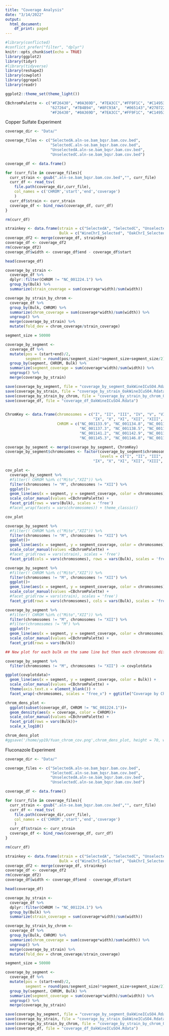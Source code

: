 ```yaml
---
title: "Coverage Analysis"
date: "3/14/2022"
output:
  html_document:
    df_print: paged
---
```

```r
#library(conflicted)
#conflict_prefer("filter", "dplyr")
knitr::opts_chunk$set(echo = TRUE)
library(ggplot2)
library(tidyr)
#library(tidyverse)
library(reshape2)
library(cowplot)
library(ggrepel)
library(readr)

ggplot2::theme_set(theme_light())

CBchromPalette <- c("#F26430", "#0A369D", "#7EA3CC","#FF9F1C", "#C14953","#92DCE5", "#4C4C47", "#561F37",
                    "627264", "#7B4B94", "#8FC93A",  "#065143","#270722", "#C98686", "#B7E3CC", "#B4436C",
                    "#F26430", "#0A369D", "#7EA3CC","#FF9F1C", "#C14953","#92DCE5", "#4C4C47", "#561F37")
```

Copper Sulfate Experiment

```r
coverage_dir <- "Data/"

coverage_files <- c("SelectedA.aln-se.bam_bqsr.bam.cov.bed", 
                    "SelectedC.aln-se.bam_bqsr.bam.cov.bed", 
                    "UnselectedA.aln-se.bam_bqsr.bam.cov.bed", 
                    "UnselectedC.aln-se.bam_bqsr.bam.cov.bed")

coverage_df <- data.frame()

for (curr_file in coverage_files){
  curr_strain <- gsub(".aln-se.bam_bqsr.bam.cov.bed","", curr_file)
  curr_df <- read_tsv(
    file.path(coverage_dir,curr_file),
    col_names = c('CHROM','start','end','coverage')
    )
  curr_df$strain <- curr_strain
  coverage_df <- bind_rows(coverage_df, curr_df)
}

rm(curr_df)

strainkey <- data.frame(strain = c("SelectedA", "SelectedC", "UnselectedA", "UnselectedC"),
                        Bulk = c("WineChrI_Selected", "OakChrI_Selected", "WineChrI_Unselected", "OakChrI_Unselected"))
coverage_df2 <- merge(coverage_df, strainkey)
coverage_df <- coverage_df2
rm(coverage_df2)
coverage_df$width <- coverage_df$end - coverage_df$start

head(coverage_df)

coverage_by_strain <-
  coverage_df %>%
  dplyr::filter(CHROM != "NC_001224.1") %>%
  group_by(Bulk) %>%
  summarize(strain_coverage = sum(coverage*width)/sum(width))

coverage_by_strain_by_chrom <-
  coverage_df %>%
  group_by(Bulk, CHROM) %>%
  summarize(chrom_coverage = sum(coverage*width)/sum(width)) %>%
  ungroup() %>%
  merge(coverage_by_strain) %>%
  mutate(fold_dev = chrom_coverage/strain_coverage)

segment_size = 50000

coverage_by_segment <-
  coverage_df %>%
  mutate(pos = (start+end)/2,
         segment = round(pos/segment_size)*segment_size+segment_size/2) %>%
  group_by(segment, CHROM, Bulk) %>%
  summarize(segment_coverage = sum(coverage*width)/sum(width)) %>%
  ungroup() %>%
  merge(coverage_by_strain)

save(coverage_by_segment, file = "coverage_by_segment_OakWineICuSO4.Rdata")
save(coverage_by_strain, file = "coverage_by_strain_OakWineICuSO4.Rdata")
save(coverage_by_strain_by_chrom, file = "coverage_by_strain_by_chrom_OakWineICuSO4.Rdata")
save(coverage_df, file = "coverage_df_OakWineICuSO4.Rdata")
  
```

```r
ChromKey <- data.frame(chromosomes = c("I", "II", "III", "IV", "V", "VI", "VII", "VIII", 
                                       "IX", "X", "XI", "XII", "XIII", "XIV", "XV", "XVI", "M"), 
                       CHROM = c("NC_001133.9", "NC_001134.8", "NC_001135.5", "NC_001136.10", 
                                 "NC_001137.3", "NC_001138.5", "NC_001139.9", "NC_001140.6", 
                                 "NC_001141.2", "NC_001142.9", "NC_001143.9", "NC_001144.5", 
                                 "NC_001145.3", "NC_001146.8", "NC_001147.6", "NC_001148.4", "NC_001224.1"))

coverage_by_segment <- merge(coverage_by_segment, ChromKey)
coverage_by_segment$chromosomes <- factor(coverage_by_segment$chromosomes,
                                          levels = c("I", "II", "III", "IV", "V", "VI", "VII", "VIII", 
                                       "IX", "X", "XI", "XII", "XIII", "XIV", "XV", "XVI", "M"))

cov_plot <-
  coverage_by_segment %>%
  #filter(! CHROM %in% c("Mito","XII")) %>%
  filter(chromosomes != "M", chromosomes != "XII") %>%
  ggplot()+
  geom_line(aes(x = segment, y = segment_coverage, color = chromosomes)) +
  scale_color_manual(values =CBchromPalette) +
  facet_grid(rows = vars(Bulk), scales = 'free')
  #facet_wrap(facets = vars(chromosomes)) + theme_classic()

cov_plot

coverage_by_segment %>%
  #filter(! CHROM %in% c("Mito","XII")) %>%
  filter(chromosomes != "M", chromosomes != "XII") %>%
  ggplot()+
  geom_line(aes(x = segment, y = segment_coverage, color = chromosomes)) +
  scale_color_manual(values =CBchromPalette) +
  #facet_grid(rows = vars(strain), scales = 'free')
  facet_grid(cols = vars(chromosomes), rows = vars(Bulk), scales = 'free') + theme_classic()

coverage_by_segment %>%
  #filter(! CHROM %in% c("Mito","XII")) %>%
  filter(chromosomes != "M", chromosomes != "XII") %>%
  ggplot()+
  geom_line(aes(x = segment, y = segment_coverage, color = chromosomes)) +
  scale_color_manual(values =CBchromPalette) +
  #facet_grid(row = vars(strain), scales = 'free')
  facet_grid(rows = vars(chromosomes), cols = vars(Bulk), scales = 'free') + theme_classic()

coverage_by_segment %>%
  #filter(! CHROM %in% c("Mito","XII")) %>%
  filter(chromosomes != "M", chromosomes != "XII") %>%
  #filter(chromosomes != "M") %>%
  ggplot()+
  geom_line(aes(x = segment, y = segment_coverage, color = chromosomes)) +
  scale_color_manual(values =CBchromPalette) +
  facet_grid(rows = vars(Bulk))

## New plot for each bulk on the same line but then each chromosome different

coverage_by_segment %>%
  filter(chromosomes != "M", chromosomes != "XII") -> covplotdata

ggplot(covplotdata)+
  geom_line(aes(x = segment, y = segment_coverage, color = Bulk)) +
  scale_color_manual(values =CBchromPalette) +
  theme(axis.text.x = element_blank()) +
  facet_wrap(~chromosomes, scales = "free_x") + ggtitle("Coverage by Chromosome")


```
```r
chrom_dens_plot <-
  ggplot(subset(coverage_df, CHROM != "NC_001224.1"))+
  geom_density(aes(x = coverage, color = CHROM))+
  scale_color_manual(values =CBchromPalette) +
  facet_grid(rows = vars(Bulk))+
  scale_x_log10()

chrom_dens_plot
#ggsave('/home/yp19/Yuan_chrom_cov.png',chrom_dens_plot, height = 70, width = 6, limitsize = F)
```

Fluconazole Experiment

```r
coverage_dir <- "Data/"

coverage_files <- c("SelectedA.aln-se.bam_bqsr.bam.cov.bed", 
                    "SelectedC.aln-se.bam_bqsr.bam.cov.bed", 
                    "UnselectedA.aln-se.bam_bqsr.bam.cov.bed", 
                    "UnselectedC.aln-se.bam_bqsr.bam.cov.bed")

coverage_df <- data.frame()

for (curr_file in coverage_files){
  curr_strain <- gsub(".aln-se.bam_bqsr.bam.cov.bed","", curr_file)
  curr_df <- read_tsv(
    file.path(coverage_dir,curr_file),
    col_names = c('CHROM','start','end','coverage')
    )
  curr_df$strain <- curr_strain
  coverage_df <- bind_rows(coverage_df, curr_df)
}

rm(curr_df)

strainkey <- data.frame(strain = c("SelectedA", "SelectedC", "UnselectedA", "UnselectedC"),
                        Bulk = c("WineChrI_Selected", "OakChrI_Selected", "WineChrI_Unselected", "OakChrI_Unselected"))
coverage_df2 <- merge(coverage_df, strainkey)
coverage_df <- coverage_df2
rm(coverage_df2)
coverage_df$width <- coverage_df$end - coverage_df$start

head(coverage_df)

coverage_by_strain <-
  coverage_df %>%
  dplyr::filter(CHROM != "NC_001224.1") %>%
  group_by(Bulk) %>%
  summarize(strain_coverage = sum(coverage*width)/sum(width))

coverage_by_strain_by_chrom <-
  coverage_df %>%
  group_by(Bulk, CHROM) %>%
  summarize(chrom_coverage = sum(coverage*width)/sum(width)) %>%
  ungroup() %>%
  merge(coverage_by_strain) %>%
  mutate(fold_dev = chrom_coverage/strain_coverage)

segment_size = 50000

coverage_by_segment <-
  coverage_df %>%
  mutate(pos = (start+end)/2,
         segment = round(pos/segment_size)*segment_size+segment_size/2) %>%
  group_by(segment, CHROM, Bulk) %>%
  summarize(segment_coverage = sum(coverage*width)/sum(width)) %>%
  ungroup() %>%
  merge(coverage_by_strain)

save(coverage_by_segment, file = "coverage_by_segment_OakWineICuSO4.Rdata")
save(coverage_by_strain, file = "coverage_by_strain_OakWineICuSO4.Rdata")
save(coverage_by_strain_by_chrom, file = "coverage_by_strain_by_chrom_OakWineICuSO4.Rdata")
save(coverage_df, file = "coverage_df_OakWineICuSO4.Rdata")
```

